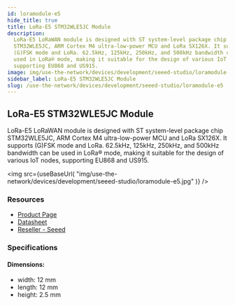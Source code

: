 ```yaml
---
id: loramodule-e5
hide_title: true
title: LoRa-E5 STM32WLE5JC Module
description:
  LoRa-E5 LoRaWAN module is designed with ST system-level package chip
  STM32WLE5JC, ARM Cortex M4 ultra-low-power MCU and LoRa SX126X. It supports
  (G)FSK mode and LoRa. 62.5kHz, 125kHz, 250kHz, and 500kHz bandwidth can be
  used in LoRa® mode, making it suitable for the design of various IoT nodes,
  supporting EU868 and US915.
image: img/use-the-network/devices/development/seeed-studio/loramodule-e5.jpg
sidebar_label: LoRa-E5 STM32WLE5JC Module
slug: /use-the-network/devices/development/seeed-studio/loramodule-e5
---
```



## LoRa-E5 STM32WLE5JC Module

LoRa-E5 LoRaWAN module is designed with ST system-level package chip
STM32WLE5JC, ARM Cortex M4 ultra-low-power MCU and LoRa SX126X. It supports
(G)FSK mode and LoRa. 62.5kHz, 125kHz, 250kHz, and 500kHz bandwidth can be used
in LoRa® mode, making it suitable for the design of various IoT nodes,
supporting EU868 and US915.

<img
  src={useBaseUrl(
    "img/use-the-network/devices/development/seeed-studio/loramodule-e5.jpg"
  )}
/>

### Resources

- [Product Page](https://www.seeedstudio.com/LoRa-E5-Wireless-Module-p-4745.html)
- [Datasheet](https://files.seeedstudio.com/products/317990687/res/LoRa-E5%20module%20datasheet_V1.0.pdf)
- [Reseller - Seeed](https://www.seeedstudio.com/LoRa-E5-Wireless-Module-p-4745.html)

### Specifications

#### Dimensions:

- width: 12 mm
- length: 12 mm
- height: 2.5 mm
